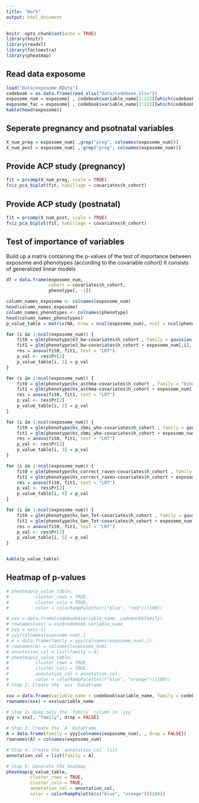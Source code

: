 ```yaml
---
title: "Work"
output: html_document
---
```


```r
knitr::opts_chunk$set(echo = TRUE)
library(knitr)
library(readxl)
library(factoextra)
library(pheatmap)
```

## Read data exposome

```r
load("data/exposome.RData")
codebook = as.data.frame(read_xlsx("data/codebook.xlsx"))
exposome_num = exposome[ , codebook$variable_name[1:222][which(codebook$var_type[1:222] == "numeric")]]
exposome_fac = exposome[ , codebook$variable_name[1:222][which(codebook$var_type[1:222] == "factor")]]
kable(head(exposome))
```

## Seperate pregnancy and psotnatal variables

```r
X_num_preg = exposome_num[ ,grep("preg", colnames(exposome_num))]
X_num_post = exposome_num[ ,-grep("preg", colnames(exposome_num))]
```

## Provide ACP study (pregnancy)

```r
fit = prcomp(X_num_preg, scale = TRUE)
fviz_pca_biplot(fit, habillage = covariates$h_cohort)
```

## Provide ACP study (postnatal)

```r
fit = prcomp(X_num_post, scale = TRUE)
fviz_pca_biplot(fit, habillage = covariates$h_cohort)
```

## Test of importance of variables 

Build up a matrix containing the p-values of the test of importance between exposome and phenotypes (according to the covariable cohort)
It consists of generalized linear models

```r
df = data.frame(exposome_num, 
                cohort = covariates$h_cohort,
                phenotype[, -1])

column_names_exposome <- colnames(exposome_num)
head(column_names_exposome)
column_names_phenotypes <- colnames(phenotype)
head(column_names_phenotypes)
p_value_table = matrix(NA, nrow = ncol(exposome_num), ncol = ncol(phenotype) - 2)

for (i in 1:ncol(exposome_num)) {
    fit0 = glm(phenotype$e3_bw~covariates$h_cohort , family = gaussian(), data  = df)
    fit1 = glm(phenotype$e3_bw~covariates$h_cohort + exposome_num[,i], family = gaussian(), data  = df)
    res = anova(fit0, fit1, test = "LRT")
    p_val <- res$Pr[2]
    p_value_table[i, 1] = p_val
}

for (i in 1:ncol(exposome_num)) {
    fit0 = glm(phenotype$hs_asthma~covariates$h_cohort , family = "binomial", data  = df)
    fit1 = glm(phenotype$hs_asthma~covariates$h_cohort + exposome_num[,i], family = "binomial", data  = df)
    res = anova(fit0, fit1, test = "LRT")
    p_val <- res$Pr[2]
    p_value_table[i, 2] = p_val
}

for (i in 1:ncol(exposome_num)) {
    fit0 = glm(phenotype$hs_zbmi_who~covariates$h_cohort , family = gaussian(), data  = df)
    fit1 = glm(phenotype$hs_zbmi_who~covariates$h_cohort + exposome_num[,i], family = gaussian(), data  = df)
    res = anova(fit0, fit1, test = "LRT")
    p_val <- res$Pr[2]
    p_value_table[i, 3] = p_val
}

for (i in 1:ncol(exposome_num)) {
    fit0 = glm(phenotype$hs_correct_raven~covariates$h_cohort , family = poisson, data  = df)
    fit1 = glm(phenotype$hs_correct_raven~covariates$h_cohort + exposome_num[,i], family = poisson, data  = df)
    res = anova(fit0, fit1, test = "LRT")
    p_val <- res$Pr[2]
    p_value_table[i, 4] = p_val
}

for (i in 1:ncol(exposome_num)) {
    fit0 = glm(phenotype$hs_Gen_Tot~covariates$h_cohort , family = gaussian(), data  = df)
    fit1 = glm(phenotype$hs_Gen_Tot~covariates$h_cohort + exposome_num[,i], family = gaussian(), data  = df)
    res = anova(fit0, fit1, test = "LRT")
    p_val <- res$Pr[2]
    p_value_table[i, 5] = p_val
}


kable(p_value_table)
```	

## Heatmap of p-values 

```r
# pheatmap(p_value_table, 
#          cluster_rows = TRUE, 
#          cluster_cols = TRUE, 
#          color = colorRampPalette(c("blue", "red"))(100))
```

```r
# xxx = data.frame(codebook$variable_name, codebook$family)
# rownames(xxx) = xxx$codebook.variable_name
# yyy = xxx[-1]
# yyy[colnames(exposome_num),]
# A = data.frame(family = yyy[colnames(exposome_num),])
# rownames(A) = colnames(exposome_num)
# annotation_col = list(family = A)
# pheatmap(p_value_table, 
#          cluster_rows = TRUE, 
#          cluster_cols = TRUE, 
#          annotation_col = annotation_col,
#          color = colorRampPalette(c("blue", "orange"))(100))
# Step 1: Create the `xxx` DataFrame

xxx = data.frame(variable_name = codebook$variable_name, family = codebook$family)
rownames(xxx) = xxx$variable_name

# Step 2: Keep only the `family` column in `yyy`
yyy = xxx[, "family", drop = FALSE]

# Step 3: Create the `A` DataFrame
A = data.frame(family = yyy[colnames(exposome_num), , drop = FALSE])
rownames(A) = colnames(exposome_num)

# Step 4: Create the `annotation_col` list
annotation_col = list(family = A)

# Step 5: Generate the heatmap
pheatmap(p_value_table, 
         cluster_rows = TRUE, 
         cluster_cols = TRUE, 
         annotation_col = annotation_col,
         color = colorRampPalette(c("blue", "orange"))(100))

```